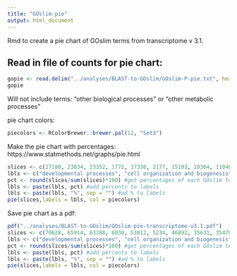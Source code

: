 ```yaml
---
title: "GOslim-pie"
output: html_document
---
```

Rmd to create a pie chart of GOslim terms from transcriptome v 3.1. 

## Read in file of counts for pie chart:
```r
gopie <- read.delim("../analyses/BLAST-to-GOslim/GOslim-P-pie.txt", header = FALSE)
gopie
```

Will not include terms: "other biological processes" or "other metabolic processes" 

pie chart colors:
```r
piecolors <- RColorBrewer::brewer.pal(12, "Set3")
```

Make the pie chart with percentages:
https://www.statmethods.net/graphs/pie.html 
```r
slices <- c(27180, 23834, 23352, 1772, 17336, 2177, 15103, 10364, 11046, 8995, 6608, 3864) #create vector of counts of GOslims based on the file read in above; don't use numbers associated with "other biological processes" or "other metabolic processes"
lbls <- c("developmental processes", "cell organization and biogenesis", "RNA metabolism", "cell adhesion", "protein metabolism", "cell-cell signaling", "transport", "signal transduction", "stress response", "cell cycle and proliferation", "DNA metabolism", "death") #create vector of GOslim terms in the same order as the number of counts; don't include "other biological processes" or "other metabolic processes"
pct <- round(slices/sum(slices)*100) #get percentages of each GOslim term
lbls <- paste(lbls, pct) #add percents to labels
lbls <- paste(lbls, "%", sep = "") #ad % to labels
pie(slices,labels = lbls, col = piecolors)
```

Save pie chart as a pdf:
```r
pdf("../analyses/BLAST-to-GOslim/GOslim-pie-transcriptome-v3.1.pdf")
slices <- c(70628, 65914, 63388, 6030, 53012, 5234, 46892, 35631, 35478, 27506, 20463, 11822) #create vector of counts of GOslims based on the file read in above; don't use numbers associated with "other biological processes" or "other metabolic processes"
lbls <- c("developmental processes", "cell organization and biogenesis", "RNA metabolism", "cell adhesion", "protein metabolism", "cell-cell signaling", "transport", "signal transduction", "stress response", "cell cycle and proliferation", "DNA metabolism", "death") #create vector of GOslim terms in the same order as the number of counts; don't include "other biological processes" or "other metabolic processes"
pct <- round(slices/sum(slices)*100) #get percentages of each GOslim term
lbls <- paste(lbls, pct) #add percents to labels
lbls <- paste(lbls, "%", sep = "") #ad % to labels
pie(slices,labels = lbls, col = piecolors)
```





